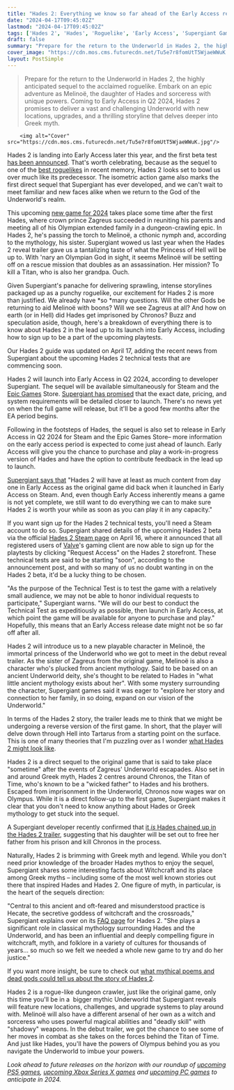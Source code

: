 ```yaml
---
title: "Hades 2: Everything we know so far ahead of the Early Access release in 2024"
date: "2024-04-17T09:45:02Z"
lastmod: "2024-04-17T09:45:02Z"
tags: ['Hades 2', 'Hades', 'Roguelike', 'Early Access', 'Supergiant Games', 'Epic Games Store', 'Melinoë', 'Greek Myth', 'Dungeon Crawler']
draft: false
summary: "Prepare for the return to the Underworld in Hades 2, the highly anticipated sequel to the acclaimed roguelike. Embark on an epic adventure as Melinoë, the daughter of Hades and sorceress with unique powers. Coming to Early Access in Q2 2024, Hades 2 promises to deliver a vast and challenging Underworld with new locations, upgrades, and a thrilling storyline that delves deeper into Greek myth."
cover_image: "https://cdn.mos.cms.futurecdn.net/Tu5e7r8fomUtT5WjaeWWuK.jpg" 
layout: PostSimple
---
```

> Prepare for the return to the Underworld in Hades 2, the highly anticipated sequel to the acclaimed roguelike. Embark on an epic adventure as Melinoë, the daughter of Hades and sorceress with unique powers. Coming to Early Access in Q2 2024, Hades 2 promises to deliver a vast and challenging Underworld with new locations, upgrades, and a thrilling storyline that delves deeper into Greek myth.


        <img alt="Cover" src="https://cdn.mos.cms.futurecdn.net/Tu5e7r8fomUtT5WjaeWWuK.jpg"/>
        
Hades 2 is landing into Early Access later this year, and the first beta test [has been announced](https://www.gamesradar.com/hades-2-beta-will-begin-shortly-sign-ups-are-already-live-and-the-roguelikes-early-access-shouldnt-be-far-behind/). That's worth celebrating, because as the sequel to one of the [best roguelikes](https://www.gamesradar.com/best-roguelikes-roguelites/) in recent memory, Hades 2 looks set to bowl us over much like its predecessor. The isometric action game also marks the first direct sequel that Supergiant has ever developed, and we can't wait to meet familiar and new faces alike when we return to the God of the Underworld's realm.

This upcoming [new game for 2024](https://www.gamesradar.com/video-game-release-dates/) takes place some time after the first Hades, where crown prince Zagreus succeeded in reuniting his parents and meeting all of his Olympian extended family in a dungeon-crawling epic. In Hades 2, he's passing the torch to Melinoë, a cthonic nymph and, according to the mythology, his sister. Supergiant wowed us last year when the Hades 2 reveal trailer gave us a tantalizing taste of what the Princess of Hell will be up to. With 'nary an Olympian God in sight, it seems Melinoë will be setting off on a rescue mission that doubles as an assassination. Her mission? To kill a Titan, who is also her grandpa. Ouch.

Given Supergiant's panache for delivering sprawling, intense storylines packaged up as a punchy roguelike, our excitement for Hades 2 is more than justified. We already have *so *many questions. Will the other Gods be returning to aid Melinoë with boons? Will we see Zagreus at all? And how on earth (or in Hell) did Hades get imprisoned by Chronos? Buzz and speculation aside, though, here's a breakdown of everything there is to know about Hades 2 in the lead up to its launch into Early Access, including how to sign up to be a part of the upcoming playtests.

Our Hades 2 guide was updated on April 17, adding the recent news from Supergiant about the upcoming Hades 2 technical tests that are commencing soon.

Hades 2 will launch into Early Access in Q2 2024, according to developer Supergiant. The sequel will be available simultaneously for Steam and the [Epic Games](https://www.gamesradar.com/uk/tag/epic-games/) Store. [Supergiant has promised](https://www.gamesradar.com/hades-2-early-access-update-offers-a-release-window-for-our-most-anticipated-roguelike/) that the exact date, pricing, and system requirements will be detailed closer to launch. There's no news yet on when the full game will release, but it'll be a good few months after the EA period begins. 



Following in the footsteps of Hades, the sequel is also set to release in Early Access in Q2 2024 for Steam and the Epic Games Store– more information on the early access period is expected to come just ahead of launch. Early Access will give you the chance to purchase and play a work-in-progress version of Hades and have the option to contribute feedback in the lead up to launch. 

[Supergiant says that](https://www.supergiantgames.com/blog/hades-ii-development-update/) "Hades 2 will have at least as much content from day one in Early Access as the original game did back when it launched in Early Access on Steam. And, even though Early Access inherently means a game is not yet complete, we still want to do everything we can to make sure Hades 2 is worth your while as soon as you can play it in any capacity."



If you want sign up for the Hades 2 technical tests, you'll need a Steam account to do so. Supergiant shared details of the upcoming Hades 2 beta via the official [Hades 2 Steam page](https://store.steampowered.com/app/1145350/Hades_II/) on April 16, where it announced that all registered users of [Valve](https://www.gamesradar.com/uk/tag/valve/)'s gaming client are now able to sign up for the playtests by clicking "Request Access" on the Hades 2 storefront. These technical tests are said to be starting "soon", according to the announcement post, and with so many of us no doubt wanting in on the Hades 2 beta, it'd be a lucky thing to be chosen.

"As the purpose of the Technical Test is to test the game with a relatively small audience, we may not be able to honor individual requests to participate," Supergiant warns. "We will do our best to conduct the Technical Test as expeditiously as possible, then launch in Early Access, at which point the game will be available for anyone to purchase and play." Hopefully, this means that an Early Access release date might not be so far off after all.



Hades 2 will introduce us to a new playable character in Melinoë, the immortal princess of the Underworld who we got to meet in the debut reveal trailer. As the sister of Zagreus from the original game, Melinoë is also a character who's plucked from ancient mythology. Said to be based on an ancient Underworld deity, she's thought to be related to Hades in "what little ancient mythology exists about her". With some mystery surrounding the character, Supergiant games said it was eager to "explore her story and connection to her family, in so doing, expand on our vision of the Underworld." 



In terms of the Hades 2 story, the trailer leads me to think that we might be undergoing a reverse version of the first game. In short, that the player will delve down through Hell into Tartarus from a starting point on the surface. This is one of many theories that I'm puzzling over as I wonder [what Hades 2 might look like](https://www.gamesradar.com/hades-2-could-turn-my-favorite-roguelike-upside-down-and-im-trying-to-work-out-what-that-might-look-like/).

Hades 2 is a direct sequel to the original game that is said to take place "sometime" after the events of Zagreus' Underworld escapades. Also set in and around Greek myth, Hades 2 centres around Chronos, the Titan of Time, who's known to be a "wicked father" to Hades and his brothers. Escaped from imprisonment in the Underworld, Chronos now wages war on Olympus. While it is a direct follow-up to the first game, Supergiant makes it clear that you don't need to know anything about Hades or Greek mythology to get stuck into the sequel. 

A Supergiant developer recently confirmed that [it <em>is </em>Hades chained up in the Hades 2 trailer](https://www.gamesradar.com/hades-2-dev-confirms-fan-theory-about-the-reveal-trailer/), suggesting that his daughter will be set out to free her father from his prison and kill Chronos in the process. 



Naturally, Hades 2 is brimming with Greek myth and legend. While you don't need prior knowledge of the broader Hades mythos to enjoy the sequel, Supergiant shares some interesting facts about Witchcraft and its place among Greek myths – including some of the most well known stories out there that inspired Hades and Hades 2. One figure of myth, in particular, is the heart of the sequels direction: 

"Central to this ancient and oft-feared and misunderstood practice is Hecate, the secretive goddess of witchcraft and the crossroads," Supergiant explains over on its [<u>FAQ page</u>](https://www.supergiantgames.com/blog/hades2-faq/) for Hades 2. "She plays a significant role in classical mythology surrounding Hades and the Underworld, and has been an influential and deeply compelling figure in witchcraft, myth, and folklore in a variety of cultures for thousands of years… so much so we felt we needed a whole new game to try and do her justice." 

If you want more insight, be sure to check out [<u>what mythical poems and dead gods could tell us about the story of Hades 2</u>](https://www.gamesradar.com/what-mythical-poems-and-dead-gods-could-tell-us-about-the-story-of-hades-2/).  



Hades 2 is a rogue-like dungeon crawler, just like the original game, only this time you'll be in a  bigger mythic Underworld that Supergiant reveals will feature new locations, challenges, and upgrade systems to play around with. Melinoë will also have a different arsenal of her own as a witch and sorceress who uses powerful magical abilities and "deadly skill" with "shadowy" weapons. In the debut trailer, we got the chance to see some of her moves in combat as she takes on the forces behind the Titan of Time. And just like Hades, you'll have the powers of Olympus behind you as you navigate the Underworld to imbue your powers. 

*Look ahead to future releases on the horizon with our roundup of *[<em>upcoming PS5 games</em>](https://www.gamesradar.com/upcoming-ps5-games/)*, *[<em>upcoming Xbox Series X games</em>](https://www.gamesradar.com/upcoming-xbox-series-x-games/)* and *[<em>upcoming PC games</em>](https://www.gamesradar.com/new-pc-games/)* to anticipate in 2024.*
        